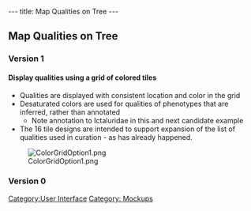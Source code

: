 ---
title: Map Qualities on Tree
---

== Map Qualities on Tree ==

=== Version 1 ===
====Display qualities using a grid of colored tiles====

* Qualities are displayed with consistent location and color in the grid
* Desaturated colors are used for qualities of phenotypes that are inferred, rather than annotated
** Note annotation to Ictaluridae in this and next candidate example
* The 16 tile designs are intended to support expansion of the list of qualities used in curation - as has already happened.
[[Image:ColorGridOption1.png]]

=== Version 0 ===

[[Category:User Interface]]
[[Category: Mockups]]